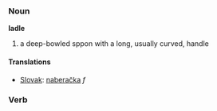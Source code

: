 === Noun ===
'''ladle'''
# a deep-bowled sppon with a long, usually curved, handle
==== Translations ====
*[[Slovak]]: [[naberačka]] ''f''
=== Verb ===